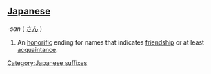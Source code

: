 ==[[Japanese]]==
''-san'' ( [[さん]] )
#An [[honorific]] ending for names that indicates [[friendship]] or at least [[acquaintance]].
[[Category:Japanese suffixes]]